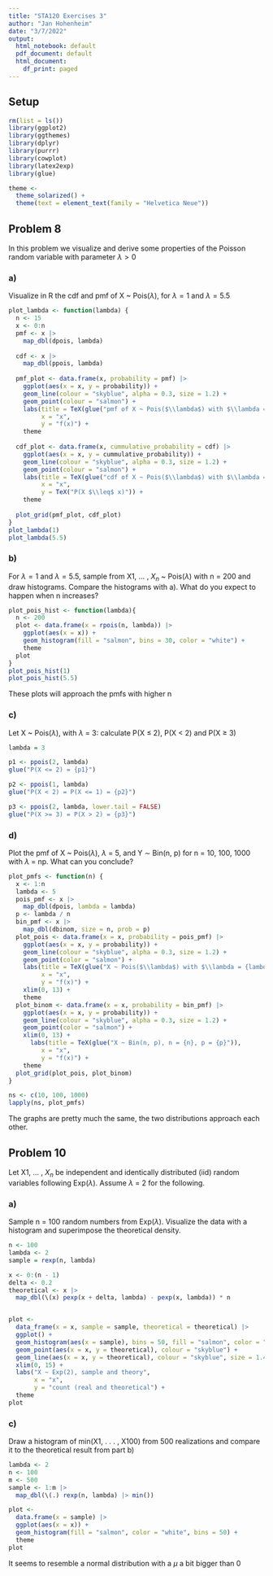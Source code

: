 ```yaml
---
title: "STA120 Exercises 3"
author: "Jan Hohenheim"
date: "3/7/2022"
output:
  html_notebook: default
  pdf_document: default
  html_document:
    df_print: paged
---
```


## Setup

```r
rm(list = ls())
library(ggplot2)
library(ggthemes)
library(dplyr)
library(purrr)
library(cowplot)
library(latex2exp)
library(glue)

theme <- 
  theme_solarized() + 
  theme(text = element_text(family = "Helvetica Neue"))
```


## Problem 8
In this problem we visualize and derive some properties of the Poisson random variable with parameter $\lambda > 0$

### a) 
Visualize in R the cdf and pmf of X ~ Pois($\lambda$), for $\lambda = 1$ and $\lambda = 5.5$
```r

plot_lambda <- function(lambda) {
  n <- 15
  x <- 0:n 
  pmf <- x |>
    map_dbl(dpois, lambda)
  
  cdf <- x |>
    map_dbl(ppois, lambda)
  
  pmf_plot <- data.frame(x, probability = pmf) |>
    ggplot(aes(x = x, y = probability)) +
    geom_line(colour = "skyblue", alpha = 0.3, size = 1.2) +
    geom_point(colour = "salmon") +
    labs(title = TeX(glue("pmf of X ~ Pois($\\lambda$) with $\\lambda = {lambda}$")),
         x = "x",
         y = "f(x)") +
    theme
  
  cdf_plot <- data.frame(x, cummulative_probability = cdf) |>
    ggplot(aes(x = x, y = cummulative_probability)) +
    geom_line(colour = "skyblue", alpha = 0.3, size = 1.2) +
    geom_point(colour = "salmon") +
    labs(title = TeX(glue("cdf of X ~ Pois($\\lambda$) with $\\lambda = {lambda}$")), 
         x = "x",
         y = TeX("P(X $\\leq$ x)")) +
    theme
  
  plot_grid(pmf_plot, cdf_plot)
}
plot_lambda(1)
plot_lambda(5.5)
```

### b) 
For $\lambda = 1$ and $\lambda = 5.5$, sample from X1, ... , $X_n$ ~ Pois($\lambda$) with n = 200 and draw histograms. Compare the histograms with a). What do you expect to happen when n increases?

```r
plot_pois_hist <- function(lambda){
  n <- 200
  plot <- data.frame(x = rpois(n, lambda)) |>
    ggplot(aes(x = x)) +
    geom_histogram(fill = "salmon", bins = 30, color = "white") +
    theme
  plot
}
plot_pois_hist(1)
plot_pois_hist(5.5)
```
These plots will approach the pmfs with higher n

### c) 
Let X ~ Pois($\lambda$), with $\lambda$ = 3: calculate P(X $\leq$ 2), P(X < 2) and P(X $\geq$ 3)
```r
lambda = 3

p1 <- ppois(2, lambda)
glue("P(X <= 2) = {p1}")

p2 <- ppois(1, lambda)
glue("P(X < 2) = P(X <= 1) = {p2}")

p3 <- ppois(2, lambda, lower.tail = FALSE)
glue("P(X >= 3) = P(X > 2) = {p3}")
```

### d)
Plot the pmf of X ~ Pois($\lambda$), $\lambda$ = 5, and Y ∼ Bin(n, p) for n = 10, 100, 1000 with $\lambda$ = np. What can you conclude?

```r
plot_pmfs <- function(n) {
  x <- 1:n
  lambda <- 5
  pois_pmf <- x |>
    map_dbl(dpois, lambda = lambda)
  p <- lambda / n
  bin_pmf <- x |>
    map_dbl(dbinom, size = n, prob = p)
  plot_pois <- data.frame(x = x, probability = pois_pmf) |>
    ggplot(aes(x = x, y = probability)) +
    geom_line(colour = "skyblue", alpha = 0.3, size = 1.2) +
    geom_point(color = "salmon") +
    labs(title = TeX(glue("X ~ Pois($\\lambda$) with $\\lambda = {lambda}$")),
         x = "x",
         y = "f(x)") +
    xlim(0, 13) +
    theme
  plot_binom <- data.frame(x = x, probability = bin_pmf) |>
    ggplot(aes(x = x, y = probability)) +
    geom_line(colour = "skyblue", alpha = 0.3, size = 1.2) +
    geom_point(color = "salmon") +
    xlim(0, 13) +
      labs(title = TeX(glue("X ~ Bin(n, p), n = {n}, p = {p}")),
         x = "x",
         y = "f(x)") +
    theme
  plot_grid(plot_pois, plot_binom)
}

ns <- c(10, 100, 1000)
lapply(ns, plot_pmfs)
```
The graphs are pretty much the same, the two distributions approach each other.

## Problem 10
Let X1, ... , $X_n$ be independent and identically distributed (iid) random variables following Exp($\lambda$). Assume $\lambda$ = 2
for the following.

### a)
Sample n = 100 random numbers from Exp($\lambda$). Visualize the data with a histogram and superimpose the theoretical density.
```r
n <- 100
lambda <- 2
sample = rexp(n, lambda)

x <- 0:(n - 1)
delta <- 0.2
theoretical <- x |>
  map_dbl(\(x) pexp(x + delta, lambda) - pexp(x, lambda)) * n


plot <-
  data_frame(x = x, sample = sample, theoretical = theoretical) |>
  ggplot() +
  geom_histogram(aes(x = sample), bins = 50, fill = "salmon", color = "white") +
  geom_point(aes(x = x, y = theoretical), colour = "skyblue") +
  geom_line(aes(x = x, y = theoretical), colour = "skyblue", size = 1.4, alpha = 0.4) +
  xlim(0, 15) +
  labs("X ~ Exp(2), sample and theory",
       x = "x",
       y = "count (real and theoretical") +
  theme
plot
```
### c)
Draw a histogram of min(X1, . . . , X100) from 500 realizations and compare it to the theoretical result from part b)
```r
lambda <- 2
n <- 100
m <- 500
sample <- 1:m |>
  map_dbl(\(.) rexp(n, lambda) |> min())

plot <- 
  data.frame(x = sample) |>
  ggplot(aes(x = x)) +
  geom_histogram(fill = "salmon", color = "white", bins = 50) +
  theme
plot
```
It seems to resemble a normal distribution with a $\mu$ a bit bigger than 0
